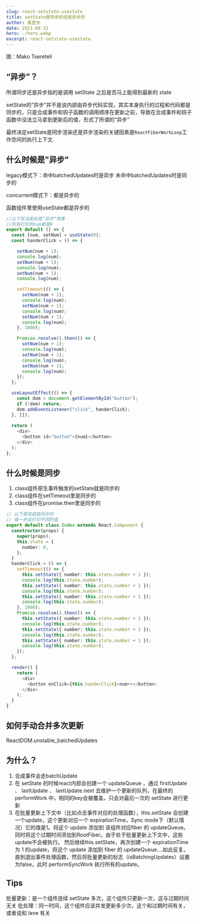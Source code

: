 ```yaml
---
slug: react-setstate-usestate
title: setState是同步的还是异步的
author: 袁官东
date: 2021-08-31
hero: ./hero.webp
excerpt: react-setstate-usestate
---
```

<div className={'img-desc'}>图：Mako Tsereteli</div>


## “异步”？
所谓同步还是异步指的是调用 setState 之后是否马上能得到最新的 state

setState的“异步”并不是说内部由异步代码实现，其实本身执行的过程和代码都是同步的，只是合成事件和钩子函数的调用顺序在更新之前，导致在合成事件和钩子函数中没法立马拿到更新后的值，形式了所谓的“异步”

最终决定setState是同步渲染还是异步渲染的关键因素是`ReactFiberWorkLoop`工作空间的执行上下文.

## 什么时候是"异步"
legacy模式下：命中batchedUpdates时是异步 未命中batchedUpdates时是同步的

concurrent模式下：都是异步的

函数组件里使用useState都是异步的

```ts
//以下写法都会是”异步“效果
//所有打印的num都是0
export default () => {
  const [num, setNum] = useState(0);
  const handerClick = () => {

    setNum(num + 1);
    console.log(num);
    setNum(num + 1);
    console.log(num);
    setNum(num + 1);
    console.log(num);

    setTimeout(() => {
      setNum(num + 1);
      console.log(num);
      setNum(num + 1);
      console.log(num);
      setNum(num + 1);
      console.log(num);
    }, 1000);

    Promise.resolve().then(() => {
      setNum(num + 1);
      console.log(num);
      setNum(num + 1);
      console.log(num);
      setNum(num + 1);
      console.log(num);
    });
  };

  useLayoutEffect(() => {
    const dom = document.getElementById("button");
    if (!dom) return;
    dom.addEventListener("click", handerClick);
  }, []);
  
  return (
    <div>
      <button id="button">{num}</button>
    </div>
  );
};
```


## 什么时候是同步

1. class组件原生事件触发的setState就是同步的
2. class组件在setTimeout里是同步的
3. class组件在promise.then里是同步的

```ts
// 以下表现就是同步的
// 每一步会打印不同的值
export default class Index extends React.Component {
  constructor(props) {
    super(props);
    this.state = {
      number: 0,
    };
  }
  handerClick = () => {
    setTimeout(() => {
      this.setState({ number: this.state.number + 1 });
      console.log(this.state.number);
      this.setState({ number: this.state.number + 1 });
      console.log(this.state.number);
      this.setState({ number: this.state.number + 1 });
      console.log(this.state.number);
    }, 1000);
    Promise.resolve().then(() => {
      this.setState({ number: this.state.number + 1 });
      console.log(this.state.number);
      this.setState({ number: this.state.number + 1 });
      console.log(this.state.number);
      this.setState({ number: this.state.number + 1 });
      console.log(this.state.number);
    });
  };

  render() {
    return (
      <div>
        <button onClick={this.handerClick}>num++</button>
      </div>
    );
  }
}

```


## 如何手动合并多次更新
ReactDOM.unstable_batchedUpdates

## 为什么？
1. 合成事件会走batchUpdate
2. 在 setState 的时候react内部会创建一个 updateQueue ，通过 firstUpdate 、 lastUpdate 、 lastUpdate.next 去维护一个更新的队列，在最终的 performWork 中，相同的key会被覆盖，只会对最后一次的 setState 进行更新
3. 在批量更新上下文中（比如点击事件对应的处理函数），this.setState 会创建一个update，这个更新对应一个 expirationTime，Sync mode下（默认情况）它的值是1。将这个 update 添加到 该组件对应fiber 的 updateQueue。同时将这个过期时间添加到RootFiber。由于处于批量更新上下文中，这些update不会被执行。
然后继续this.setState，再次创建一个 expirationTime 为 1 的update，将这个 update 添加到 fiber 的 updateQueue....如此反复。
直到退出事件处理函数，然后将批量更新的标志（isBatchingUpdates）设置为false，此时 performSyncWork 执行所有的update。


## Tips
批量更新：是一个组件连续 setState 多次，这个组件只更新一次，这与过期时间无关
批处理：同一时间，这个组件应该并发更新多少次，这个和过期时间有关，或者说和 lane 有关

